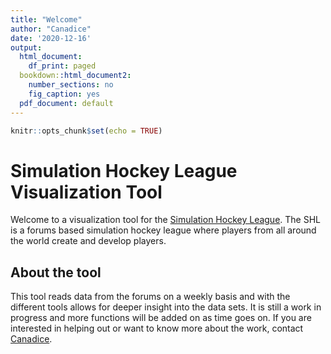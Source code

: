 ```yaml
---
title: "Welcome"
author: "Canadice"
date: '2020-12-16'
output:
  html_document:
    df_print: paged
  bookdown::html_document2:
    number_sections: no
    fig_caption: yes
  pdf_document: default
---
```


```r
knitr::opts_chunk$set(echo = TRUE)
```

# Simulation Hockey League Visualization Tool

Welcome to a visualization tool for the [Simulation Hockey League](https://simulationhockey.com/index.php). The SHL is a forums based simulation hockey league where players from all around the world create and develop players. 

## About the tool

This tool reads data from the forums on a weekly basis and with the different tools allows for deeper insight into the data sets. It is still a work in progress and more functions will be added on as time goes on. If you are interested in helping out or want to know more about the work, contact [Canadice](https://simulationhockey.com/member.php?action=profile).



